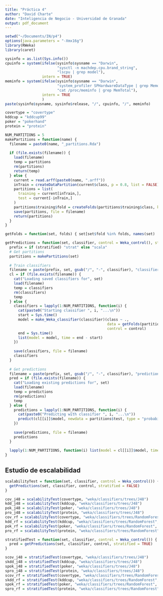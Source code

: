 ```yaml
---
title: "Práctica 4"
author: "David Charte"
date: "Inteligencia de Negocio - Universidad de Granada"
output: pdf_document
---
```


```r
setwd("~/Documents/IN/p4")
options(java.parameters = "-Xmx16g")
library(RWeka)
library(caret)
```

```r
sysinfo = as.list(Sys.info())
cpuinfo = system(ifelse(sysinfo$sysname == "Darwin",
                        "sysctl -n machdep.cpu.brand_string",
                        "lscpu | grep model"),
                 intern = TRUE)
meminfo = system(ifelse(sysinfo$sysname == "Darwin",
                        "system_profiler SPHardwareDataType | grep Memory",
                        "cat /proc/meminfo | grep MemTotal"),
                 intern = TRUE
                 )
paste(sysinfo$sysname, sysinfo$release, "/", cpuinfo, "/", meminfo)
```

```r
covertype = "covertype"
kddcup = "kddcup99"
poker = "pokerhand"
protein = "protein"
```

```r
NUM_PARTITIONS = 5
makePartitions = function(name) {
  filename = paste0(name, "_partitions.Rda")
  
  if (file.exists(filename)) {
    load(filename)
    temp = partitions
    rm(partitions)
    return(temp)
  } else {
    current = read.arff(paste0(name, ".arff"))
    inTrain = createDataPartition(current$class, p = 0.8, list = FALSE)
    partitions = list(
      training = current[inTrain,],
      test = current[-inTrain,]
    )
    partitions$training$fold = createFolds(partitions$training$class, k = NUM_PARTITIONS, list = FALSE)
    save(partitions, file = filename)
    return(partitions)
  }
}

getFolds = function(set, folds) { set[set$fold %in% folds, names(set) != "fold"] }

getPredictions = function(set, classifier, control = Weka_control(), stratified = FALSE) {
  prefix = if (stratified) "strat" else "scala"
  # Get partitions
  partitions = makePartitions(set)
  
  # Train classifiers
  filename = paste(prefix, set, gsub("/", "-", classifier), "classifiers.Rda", sep="_")
  cl = if (file.exists(filename)) {
    cat("Loading saved classifiers for", set)
    load(filename)
    temp = classifiers
    rm(classifiers)
    temp
  } else {
    classifiers = lapply(1:NUM_PARTITIONS, function(i) {
      cat(paste0("Starting classifier ", i, "...\n"))
      start = Sys.time()
      model = make_Weka_classifier(classifier)(class ~ .,
                                               data = getFolds(partitions$training, if (stratified) i else 1:i),
                                               control = control)
      end = Sys.time()
      list(model = model, time = end - start)
    })
    
    save(classifiers, file = filename)
    classifiers
  }
  
  # Get predictions
  filename = paste(prefix, set, gsub("/", "-", classifier), "predictions.Rda", sep="_")
  pred = if (file.exists(filename)) {
    cat("Loading existing predictions for", set)
    load(filename)
    temp = predictions
    rm(predictions)
    temp
  } else {
    predictions = lapply(1:NUM_PARTITIONS, function(i) {
      cat(paste0("Predicting with classifier ", i, "...\n"))
      predict(cl[[i]]$model, newdata = partitions$test, type = "probability")
    })
    
    save(predictions, file = filename)
    predictions
  }
  
  lapply(1:NUM_PARTITIONS, function(i) list(model = cl[[i]]$model, time = cl[[i]]$time, predictions = pred[[i]]))
}
```

## Estudio de escalabilidad

```r
scalabilityTest = function(set, classifier, control = Weka_control()) {
  getPredictions(set, classifier, control, stratified = FALSE)
}
```

```r
cov_j48 = scalabilityTest(covertype, "weka/classifiers/trees/J48")
kdd_j48 = scalabilityTest(kddcup, "weka/classifiers/trees/J48")
pok_j48 = scalabilityTest(poker, "weka/classifiers/trees/J48")
pro_j48 = scalabilityTest(protein, "weka/classifiers/trees/J48")
cov_rf = scalabilityTest(covertype, "weka/classifiers/trees/RandomForest", Weka_control(I = 50, "num-slots" = 1))
kdd_rf = scalabilityTest(kddcup, "weka/classifiers/trees/RandomForest", Weka_control(I = 50, "num-slots" = 1))
pok_rf = scalabilityTest(poker, "weka/classifiers/trees/RandomForest", Weka_control(I = 50, "num-slots" = 1))
pro_rf = scalabilityTest(protein, "weka/classifiers/trees/RandomForest", Weka_control(I = 50, "num-slots" = 1))
```

```r
stratifiedTest = function(set, classifier, control = Weka_control()) {
  pred = getPredictions(set, classifier, control, stratified = TRUE)
}
```

```r
scov_j48 = stratifiedTest(covertype, "weka/classifiers/trees/J48")
skdd_j48 = stratifiedTest(kddcup, "weka/classifiers/trees/J48")
spok_j48 = stratifiedTest(poker, "weka/classifiers/trees/J48")
spro_j48 = stratifiedTest(protein, "weka/classifiers/trees/J48")
scov_rf = stratifiedTest(covertype, "weka/classifiers/trees/RandomForest", Weka_control(I = 50, "num-slots" = 1))
skdd_rf = stratifiedTest(kddcup, "weka/classifiers/trees/RandomForest", Weka_control(I = 50, "num-slots" = 1))
spok_rf = stratifiedTest(poker, "weka/classifiers/trees/RandomForest", Weka_control(I = 50, "num-slots" = 1))
spro_rf = stratifiedTest(protein, "weka/classifiers/trees/RandomForest", Weka_control(I = 50, "num-slots" = 1))
```
